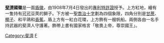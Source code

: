 {{Infobox coat of arms
|name             = 斐济共和国国徽
|image            = Coat_of_arms_of_Fiji.svg
|image_width      = 160px
|middle           = Coat of arms of the Kingdom of Fiji (1871-1874).svg
|middle_width     = 160px
|middle_caption   = [[斐济王国|斐济王国]]（1871年-1874年）
|lesser           = Kingdom of Fiji 1871-1874 Coat of arms.svg
|lesser_alt       = 
|lesser_width     = 110px
|lesser_caption   = [[斐济王国|斐济王国]]时期的国徽（1871-1874）
|armiger          = {{flag|斐济|name=斐济共和国}}
|year_adopted     = 1908年7月4日正式使用
|crest            = 
|torse            = 
|shield           = 
|supporters       = 
|compartment      = 
|motto            = 
|orders           = 
|other_elements   = 
|earlier_versions = 
|use              = 
}}

'''[[斐濟|斐濟]]國徽'''是一面[[紋章|盾徽]]，由1908年7月4日發出的[[專利特許證|專利特許證]]授予。上方紅地，繪有一隻持有[[可可|可可]]豆莢的獅子。下方被一[[聖喬治十字|聖喬治十字]]劃為四個象限，四角分別是[[甘蔗|甘蔗]]、[[椰子|椰子]]、和平鴿和[[香蕉|香蕉]]。盾上方有一紅白花環，上方飾有一艘帆船。兩側各由一名手持武器的斐濟人守護著。飾帶上書有國家格言「敬畏上帝，尊崇國王」。

{{大洋洲题目|国徽}}

[[Category:斐濟|Category:斐濟]]
[[Category:国徽|F]]